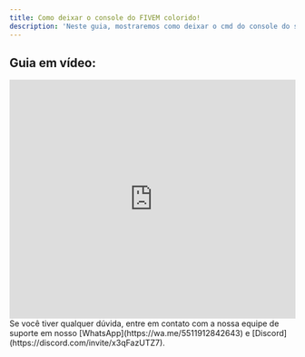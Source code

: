 ```yaml
---
title: Como deixar o console do FIVEM colorido!
description: 'Neste guia, mostraremos como deixar o cmd do console do seu servidor colorido.'
---
```


## Guia em vídeo:
<iframe
  width="100%"
  height="422"
  src="https://www.youtube.com/embed/Xi4Y4kehN9s?si=rNkOB--ldSBdQOEL"
  title="YouTube video player"
  frameborder="0"
  allow="accelerometer; autoplay; clipboard-write; encrypted-media; gyroscope; picture-in-picture"
  allowfullscreen
></iframe>

<Check>
Se você tiver qualquer dúvida, entre em contato com a nossa equipe de suporte
em nosso [WhatsApp](https://wa.me/5511912842643) 
e [Discord](https://discord.com/invite/x3qFazUTZ7).
</Check>